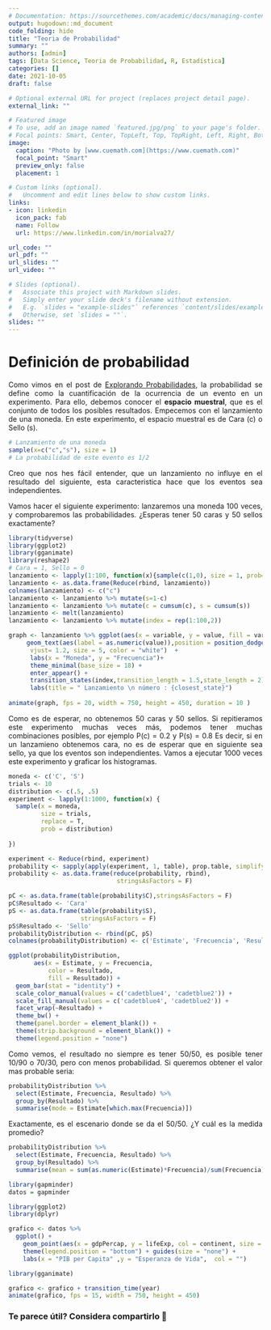 ```yaml
---
# Documentation: https://sourcethemes.com/academic/docs/managing-content/
output: hugodown::md_document
code_folding: hide
title: "Teoria de Probabilidad"
summary: ""
authors: [admin]
tags: [Data Science, Teoria de Probabilidad, R, Estadística]
categories: []
date: 2021-10-05
draft: false

# Optional external URL for project (replaces project detail page).
external_link: ""

# Featured image
# To use, add an image named `featured.jpg/png` to your page's folder.
# Focal points: Smart, Center, TopLeft, Top, TopRight, Left, Right, BottomLeft, Bottom, BottomRight.
image:
  caption: "Photo by [www.cuemath.com](https://www.cuemath.com)"
  focal_point: "Smart"
  preview_only: false
  placement: 1

# Custom links (optional).
#   Uncomment and edit lines below to show custom links.
links:
- icon: linkedin
  icon_pack: fab
  name: Follow
  url: https://www.linkedin.com/in/morialva27/

url_code: ""
url_pdf: ""
url_slides: ""
url_video: ""

# Slides (optional).
#   Associate this project with Markdown slides.
#   Simply enter your slide deck's filename without extension.
#   E.g. `slides = "example-slides"` references `content/slides/example-slides.md`.
#   Otherwise, set `slides = ""`.
slides: ""
---
```

<div style="text-align: justify">

# Definición de probabilidad

Como vimos en el post de [Explorando Probabilidades](https://www.dmorialva.com/post/explorando-informacion/), la probabilidad se define como la cuantificación de la ocurrencia de un evento en un experimento. Para ello, debemos conocer el **espacio muestral**, que es el conjunto de todos los posibles resultados. Empecemos con el lanzamiento de una moneda. En este experimento, el espacio muestral es de Cara (c) o Sello (s). 

```r
# Lanzamiento de una moneda
sample(x=c("c","s"), size = 1)
# La probabilidad de este evento es 1/2
```

Creo que nos hes fácil entender, que un lanzamiento no influye en el resultado del siguiente, esta caracteristica hace que los eventos sea independientes. 

Vamos hacer el siguiente experimento: lanzaremos una moneda 100 veces, y comprobaremos las probabilidades. ¿Esperas tener 50 caras y 50 sellos exactamente?
```r
library(tidyverse)
library(ggplot2)
library(gganimate)
library(reshape2)
# Cara = 1, Sello = 0
lanzamiento <- lapply(1:100, function(x){sample(c(1,0), size = 1, prob=c(0.5,0.5))})
lanzamiento <- as.data.frame(Reduce(rbind, lanzamiento))
colnames(lanzamiento) <- c("c")
lanzamiento <- lanzamiento %>% mutate(s=1-c)
lanzamiento <- lanzamiento %>% mutate(c = cumsum(c), s = cumsum(s))
lanzamiento <- melt(lanzamiento)
lanzamiento <- lanzamiento %>% mutate(index = rep(1:100,2))

graph <- lanzamiento %>% ggplot(aes(x = variable, y = value, fill = variable)) +              geom_bar(stat = "identity", color = "white", show.legend = FALSE, width = 0.2) +
     geom_text(aes(label = as.numeric(value)),position = position_dodge(0.9),
      vjust= 1.2, size = 5, color = "white")  +
      labs(x = "Moneda", y = "Frecuencia")+
      theme_minimal(base_size = 18) +
      enter_appear() +
      transition_states(index,transition_length = 1.5,state_length = 2) +
      labs(title = " Lanzamiento \n número : {closest_state}")
  
animate(graph, fps = 20, width = 750, height = 450, duration = 10 )

```

Como es de esperar, no obtenemos 50 caras y 50 sellos. Si repitieramos este experimento muchas veces más, podemos tener muchas combinaciones posibles, por ejemplo P(c) = 0.2 y P(s) = 0.8
Es decir, si en un lanzamieno obtenemos cara, no es de esperar que en siguiente sea sello, ya que los eventos son independientes. Vamos a ejecutar 1000 veces este experimento y graficar los histogramas.

```r
moneda <- c('C', 'S')
trials <- 10
distribution <- c(.5, .5)
experiment <- lapply(1:1000, function(x) {
  sample(x = moneda,
         size = trials,
         replace = T,
         prob = distribution)
  
})

experiment <- Reduce(rbind, experiment)
probability <- sapply(apply(experiment, 1, table), prop.table, simplify = "array")
probability <- as.data.frame(reduce(probability, rbind), 
                              stringsAsFactors = F)

pC <- as.data.frame(table(probability$C),stringsAsFactors = F)
pC$Resultado <- 'Cara'
pS <- as.data.frame(table(probability$S), 
                    stringsAsFactors = F)
pS$Resultado <- 'Sello'
probabilityDistribution <- rbind(pC, pS)
colnames(probabilityDistribution) <- c('Estimate', 'Frecuencia', 'Resultado')

ggplot(probabilityDistribution, 
       aes(x = Estimate, y = Frecuencia, 
           color = Resultado, 
           fill = Resultado)) + 
  geom_bar(stat = "identity") + 
  scale_color_manual(values = c('cadetblue4', 'cadetblue2')) +
  scale_fill_manual(values = c('cadetblue4', 'cadetblue2')) + 
  facet_wrap(~Resultado) + 
  theme_bw() + 
  theme(panel.border = element_blank()) + 
  theme(strip.background = element_blank()) + 
  theme(legend.position = "none")

```

Como vemos, el resultado no siempre es tener 50/50, es posible tener 10/90 o 70/30, pero con menos probabilidad. Si queremos obtener el valor mas probable seria:

```r
probabilityDistribution %>% 
  select(Estimate, Frecuencia, Resultado) %>% 
  group_by(Resultado) %>% 
  summarise(mode = Estimate[which.max(Frecuencia)])
```

Exactamente, es el escenario donde se da el 50/50. ¿Y cuál es la medida promedio?

```r
probabilityDistribution %>% 
  select(Estimate, Frecuencia, Resultado) %>% 
  group_by(Resultado) %>% 
  summarise(mean = sum(as.numeric(Estimate)*Frecuencia)/sum(Frecuencia))

```



```r
library(gapminder)
datos = gapminder

library(ggplot2)
library(dplyr)

grafico <- datos %>%
  ggplot() + 
    geom_point(aes(x = gdpPercap, y = lifeExp, col = continent, size = pop), alpha = 0.8) + theme_minimal() + 
    theme(legend.position = "bottom") + guides(size = "none") + 
    labs(x = "PIB per Capita" ,y = "Esperanza de Vida",  col = "") 

library(gganimate)

grafico <- grafico + transition_time(year)
animate(grafico, fps = 15, width = 750, height = 450)

```

<div/>

### Te parece útil? Considera compartirlo 🙌
